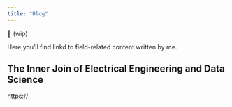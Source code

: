 ```yaml
---
title: "Blog"
---
```


🚧 (wip)

Here you'll find linkd to field-related content written by me.

## The Inner Join of Electrical Engineering and Data Science
<https://>


